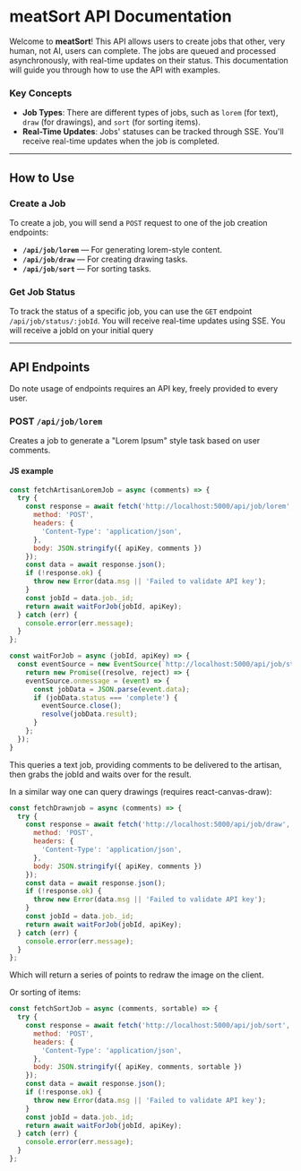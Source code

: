 # meatSort API Documentation

Welcome to **meatSort**! This API allows users to create jobs that other, very human, not AI, users can complete. The jobs are queued and processed asynchronously, with real-time updates on their status. This documentation will guide you through how to use the API with examples.

### Key Concepts
- **Job Types**: There are different types of jobs, such as `lorem` (for text), `draw` (for drawings), and `sort` (for sorting items).
- **Real-Time Updates**: Jobs' statuses can be tracked through SSE. You'll receive real-time updates when the job is completed.

---

## How to Use

### Create a Job

To create a job, you will send a `POST` request to one of the job creation endpoints:

- **`/api/job/lorem`** — For generating lorem-style content.
- **`/api/job/draw`** — For creating drawing tasks.
- **`/api/job/sort`** — For sorting tasks.

### Get Job Status

To track the status of a specific job, you can use the `GET` endpoint `/api/job/status/:jobId`. You will receive real-time updates using SSE. You will receive a jobId on your initial query

---

## API Endpoints

Do note usage of endpoints requires an API key, freely provided to every user.

### POST `/api/job/lorem`

Creates a job to generate a "Lorem Ipsum" style task based on user comments.

#### JS example
```javascript
const fetchArtisanLoremJob = async (comments) => {
  try {
    const response = await fetch('http://localhost:5000/api/job/lorem', {
      method: 'POST',
      headers: {
        'Content-Type': 'application/json',
      },
      body: JSON.stringify({ apiKey, comments })
    });
    const data = await response.json();
    if (!response.ok) {
      throw new Error(data.msg || 'Failed to validate API key');
    }
    const jobId = data.job._id;
    return await waitForJob(jobId, apiKey);
  } catch (err) {
    console.error(err.message);
  }
};

const waitForJob = async (jobId, apiKey) => {
  const eventSource = new EventSource(`http://localhost:5000/api/job/status/${jobId}?apiKey=${apiKey}`);
    return new Promise((resolve, reject) => {
    eventSource.onmessage = (event) => {
      const jobData = JSON.parse(event.data);
      if (jobData.status === 'complete') {
        eventSource.close();
        resolve(jobData.result);
      }
    };
  });
}
```

This queries a text job, providing comments to be delivered to the artisan, then grabs the jobId and waits over for the result.

In a similar way one can query drawings (requires react-canvas-draw):

```javascript
const fetchDrawnjob = async (comments) => {
  try {
    const response = await fetch('http://localhost:5000/api/job/draw', {
      method: 'POST',
      headers: {
        'Content-Type': 'application/json',
      },
      body: JSON.stringify({ apiKey, comments })
    });
    const data = await response.json();
    if (!response.ok) {
      throw new Error(data.msg || 'Failed to validate API key');
    }
    const jobId = data.job._id;
    return await waitForJob(jobId, apiKey);
  } catch (err) {
    console.error(err.message);
  }
};
```
Which will return a series of points to redraw the image on the client.

Or sorting of items:

```javascript
const fetchSortJob = async (comments, sortable) => {
  try {
    const response = await fetch('http://localhost:5000/api/job/sort', {
      method: 'POST',
      headers: {
        'Content-Type': 'application/json',
      },
      body: JSON.stringify({ apiKey, comments, sortable })
    });
    const data = await response.json();
    if (!response.ok) {
      throw new Error(data.msg || 'Failed to validate API key');
    }
    const jobId = data.job._id;
    return await waitForJob(jobId, apiKey);
  } catch (err) {
    console.error(err.message);
  }
};
```

